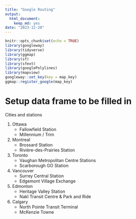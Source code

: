 ```yaml
---
title: "Google Routing"
output:
  html_document:
    keep_md: yes
date: "2023-12-20"
---
```


```r
knitr::opts_chunk$set(echo = TRUE)
library(googleway)
library(tidyverse)
library(ggmap)
library(sf)
library(sfext)
library(googlePolylines)
library(mapview)
googleway::set_key(key = map_key)
ggmap::register_google(map_key)
```

# Setup data frame to be filled in

Cities and stations

1. Ottawa
    * Fallowfield Station
    * Millennium / Trim
2. Montreal 
    * Brossard Station
    * Rivière-des-Prairies Station
3. Toronto
    * Vaughan Metropolitan Centre Stations
    * Scarborough GO Station
4. Vancouver
    * Surrey Central Station
    * Edgemont Village Exchange
5. Edmonton
    * Heritage Valley Station
    * Nakî Transit Centre & Park and Ride
6. Calgary
    * North Pointe Transit Terminal
    * McKenzie Towne


